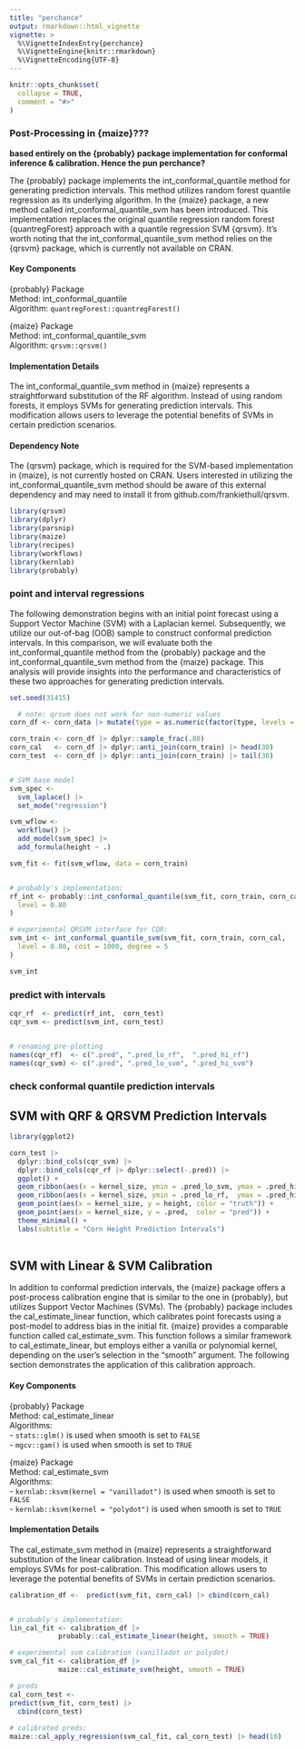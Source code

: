 ```yaml
---
title: "perchance"
output: rmarkdown::html_vignette
vignette: >
  %\VignetteIndexEntry{perchance}
  %\VignetteEngine{knitr::rmarkdown}
  %\VignetteEncoding{UTF-8}
---
```


```r
knitr::opts_chunk$set(
  collapse = TRUE,
  comment = "#>"
)
```


### Post-Processing in {maize}???

**based entirely on the {probably} package implementation for conformal inference & calibration. Hence the pun perchance? **

The {probably} package implements the int_conformal_quantile method for generating prediction intervals. This method utilizes random forest quantile regression as its underlying algorithm. In the {maize} package, a new method called int_conformal_quantile_svm has been introduced. This implementation replaces the original quantile regression random forest {quantregForest} approach with a quantile regression SVM {qrsvm}. It's worth noting that the int_conformal_quantile_svm method relies on the {qrsvm} package, which is currently not available on CRAN.

#### Key Components
{probably} Package    
Method: int_conformal_quantile   
Algorithm: `quantregForest::quantregForest()`   
     
{maize} Package       
Method: int_conformal_quantile_svm      
Algorithm: `qrsvm::qrsvm()`     

#### Implementation Details
The int_conformal_quantile_svm method in {maize} represents a straightforward substitution of the RF algorithm. Instead of using random forests, it employs SVMs for generating prediction intervals. This modification allows users to leverage the potential benefits of SVMs in certain prediction scenarios.

#### Dependency Note
The {qrsvm} package, which is required for the SVM-based implementation in {maize}, is not currently hosted on CRAN. Users interested in utilizing the int_conformal_quantile_svm method should be aware of this external dependency and may need to install it from github.com/frankiethull/qrsvm.

```r
library(qrsvm)
library(dplyr)
library(parsnip)
library(maize)
library(recipes)
library(workflows)
library(kernlab)
library(probably)
```

### point and interval regressions

The following demonstration begins with an initial point forecast using a Support Vector Machine (SVM) with a Laplacian kernel. Subsequently, we utilize our out-of-bag (OOB) sample to construct conformal prediction intervals. In this comparison, we will evaluate both the int_conformal_quantile method from the {probably} package and the int_conformal_quantile_svm method from the {maize} package. This analysis will provide insights into the performance and characteristics of these two approaches for generating prediction intervals.
```r

set.seed(31415)

  # note: qrsvm does not work for non-numeric values
corn_df <- corn_data |> mutate(type = as.numeric(factor(type, levels = levels(type))))

corn_train <- corn_df |> dplyr::sample_frac(.80)
corn_cal   <- corn_df |> dplyr::anti_join(corn_train) |> head(30)
corn_test  <- corn_df |> dplyr::anti_join(corn_train) |> tail(30)


# SVM base model 
svm_spec <-
  svm_laplace() |>
  set_mode("regression")

svm_wflow <-
  workflow() |>
  add_model(svm_spec) |>
  add_formula(height ~ .)

svm_fit <- fit(svm_wflow, data = corn_train)


# probably's implementation:
rf_int <- probably::int_conformal_quantile(svm_fit, corn_train, corn_cal,
  level = 0.80
)

# experimental QRSVM interface for CQR: 
svm_int <- int_conformal_quantile_svm(svm_fit, corn_train, corn_cal,
  level = 0.80, cost = 1000, degree = 5
)

svm_int

```

### predict with intervals
```r
cqr_rf  <- predict(rf_int,  corn_test)
cqr_svm <- predict(svm_int, corn_test)


# renaming pre-plotting
names(cqr_rf)  <- c(".pred", ".pred_lo_rf",  ".pred_hi_rf")
names(cqr_svm) <- c(".pred", ".pred_lo_svm", ".pred_hi_svm")
```

### check conformal quantile prediction intervals

## SVM with QRF & QRSVM Prediction Intervals

```r
library(ggplot2)

corn_test |>
  dplyr::bind_cols(cqr_svm) |>
  dplyr::bind_cols(cqr_rf |> dplyr::select(-.pred)) |>
  ggplot() +
  geom_ribbon(aes(x = kernel_size, ymin = .pred_lo_svm, ymax = .pred_hi_svm, fill = "QR-SVM"), alpha = .5) +
  geom_ribbon(aes(x = kernel_size, ymin = .pred_lo_rf,  ymax = .pred_hi_rf,  fill = "QR-RF"),  alpha = .5) +
  geom_point(aes(x = kernel_size, y = height, color = "truth")) +
  geom_point(aes(x = kernel_size, y = .pred,  color = "pred")) + 
  theme_minimal() +
  labs(subtitle = "Corn Height Prediction Intervals")
  
```

## SVM with Linear & SVM Calibration 

In addition to conformal prediction intervals, the {maize} package offers a post-process calibration engine that is similar to the one in {probably}, but utilizes Support Vector Machines (SVMs). The {probably} package includes the cal_estimate_linear function, which calibrates point forecasts using a post-model to address bias in the initial fit. {maize} provides a comparable function called cal_estimate_svm. This function follows a similar framework to cal_estimate_linear, but employs either a vanilla or polynomial kernel, depending on the user's selection in the "smooth" argument. The following section demonstrates the application of this calibration approach.

#### Key Components
{probably} Package    
Method: cal_estimate_linear   
Algorithms:   
- `stats::glm()` is used when smooth is set to `FALSE`   
- `mgcv::gam()` is used when smooth is set to `TRUE`  
     
{maize} Package       
Method: cal_estimate_svm      
Algorithms:        
- `kernlab::ksvm(kernel = "vanilladot")` is used when smooth is set to `FALSE`    
- `kernlab::ksvm(kernel = "polydot")` is used when smooth is set to `TRUE`   

#### Implementation Details
The cal_estimate_svm method in {maize} represents a straightforward substitution of the linear calibration. Instead of using linear models, it employs SVMs for post-calibration. This modification allows users to leverage the potential benefits of SVMs in certain prediction scenarios.



```r
calibration_df <-  predict(svm_fit, corn_cal) |> cbind(corn_cal)


# probably's implementation:
lin_cal_fit <- calibration_df |>
            probably::cal_estimate_linear(height, smooth = TRUE)

# experimental svm calibration (vanilladot or polydot)
svm_cal_fit <- calibration_df |>
            maize::cal_estimate_svm(height, smooth = TRUE)

# preds
cal_corn_test <- 
predict(svm_fit, corn_test) |>
  cbind(corn_test)
  
# calibrated preds:
maize::cal_apply_regression(svm_cal_fit, cal_corn_test) |> head(10)

```

